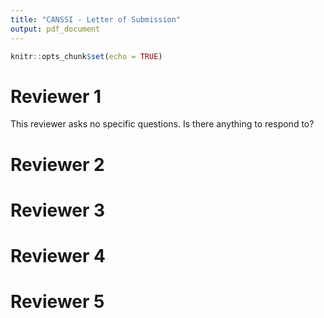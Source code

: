 ```yaml
---
title: "CANSSI - Letter of Submission"
output: pdf_document
---
```


```r
knitr::opts_chunk$set(echo = TRUE)
```

# Reviewer 1 

This reviewer asks no specific questions. Is there anything to respond to? 


\clearpage 

# Reviewer 2 

\begin{enumerate}

  \item What sort of research would be needed to construct the new bcAQHI once the new bcGAIM is built and computationally implemented? 
  
  With a Poisson response distribution and the response variable being the appropriate health outcome, the bcGAIM will output a relative risk for every combination of (measured or forecasted) pollutant values input into the model. The bcAQHI will take the relative risks as inputs and output warnings, based on cutpoints for the relative risk. The key task is determining the cutpoints, which we may do in a model-based way or using expert knowledge. Finally, forecasted pollutant values for next-day predictions will be provided by Environment Canada. 
  
  \item The cGAIM itself is by no means a new idea. The original model for a single group (K=1) goes back to Hardle (1993). In fact, one seems to get Hardle’s model if one drops the fk’s from the model. Wang et al (2015) presents a multigroup version (K>1) to get around the curse of dimensionality, the whole point of this approach. But special cases were published between 1993 and 2015.
  
  There are new features in the cGAIM  -- it considers constraints and groupwise additive index terms, while much of the existing literature only considers one or the other. While Hardle, Hall, and Ichimura (1993) examine a single index model and Wang et al. (2015) consider a multiple index model, neither consider constraints. Two papers that consider constrained estimation are Xia and Tong (2006), where the authors constrain $s$ to be monotonic and the components of $\alpha$ to be non-decreasing, and Fawzi et al. (2016), where the authors constrain the components of $\alpha$ to be non-negative and sum to one but do not constrain $s$. In comparison, the cGAIM allows any linear constraint to be placed on $\alpha$ and different shape constraints on $s$ including montonicity, convexity, and concavity (Masselot et al, 2020). Additional comparisons between the cGAIM, bcGAIM, and models in the literature are given in the *Research Aims* section.
  
  \item The third main topic seems the most novel in as much as it will show how the new bcAQHI might be used to assess COVID-19 mortality. Of course, it would seem more reasonable to me to build a new bcAQHI designed specifically for that purpose. And that led me to wonder about the health outcome to be used to fit the bcGAIM-the all-causes mortality-to get the alpha and in turn the index. For example, ozone would seem more relevant as a risk index for asthma and PM2.5 for COPD. Why not just publish the pollutant concentrations themselves? 
  
  The bcGAIM estimates the relative risk of an observed air pollutant mixture, which is transformed into the bcAQHI by identifying cutpoints for the relative risk. For the COVID-19 model, we would like to report relative risks so we would fit the bcGAIM using COVID-19 mortality to estimate the relative risk of the pollutant mixture. We would also use COVID-19 specific fixed effects and confounders for this model. We can apply the bcGAIM in this way to any study, such as an epidemiological study, for which we would like to report relative risks. Finally, if desired, we could apply cutpoints to the estimated relative risks to obtain warning levels for use in a COVID-19 specific air quality index. 
  
  \item The conversion of the cGIAM to a bcGIAM should be feasible. A major challenge will be the big data problem since daily health counts for all-cause mortality will be modelled, and this using a semi-parametric model. But the task would be simplified by the intended approach of designing a different model for each Canadian city, how many we don’t know. But they do not intend to incorporate random city effects in the Bayesian framework to enable strength to be borrowed deficiency in the intended approach, but perhaps a compromise needed for feasibility.
  
  There are significant challenges relating to the size of the data. We will be examining 25+ regions in Canada over a 20+ year period (>6,000 days) of daily data. Fitting the bcGAIM to each city independently is computationally feasible, while fitting a hierarchical model across 25 regions is less feasible but perhaps more desirable. We have given further thought to this goal since submitting the LOI, and will be implementing various Laplace approximations in the target density to lessen the computational burden. This would allow us to produce estimates of the relative risks of the pollutant mixture across the 25+ regions. The details of the proposed approximation are discussed in the *Research Aims* section.
  
  \item A complicated issue and I had to do a lot of digging to figure out how the team of Investigators was assembled. In part, this involves those listed as Collaborators. The LOI could have done a better job of clarifying the links of the Investigators and Collaborators in the proposed project. 
  
  There are four investigators in the project. Patrick Brown and Meredith Franklin are at the University of Toronto, while Cindy Feng is at Dalhousie University in Halifax. A collaborator, Daniel Rainham, is also at Dalhousie University. The fourth investigator, Fateh Chebana, is at INRS in Quebec. Patrick has relations with Health Canada and is currently researching the effects of air pollution, while Fateh has relations with INSPQ and has (with Pierre Masselot) developed the cGAIM. Cindy Feng and Daniel Rainham... 
  
  There is one postdoctorate, one PhD, and one Master's student involved in the project. The postdoctorate student will split time between the University of Toronto and Dalhousie University. When in Toronto, his activities will be supervised by Patrick and Meredith. When in Halifax, his activities will be s...upervised by Cindy and Daniel. One graduate student will be based at the ... and co-supervised by Patrick and Meredith. The other will be based at ..., and co-supervised by .... The graduate students will also spend summer sessions at the home institutions of the other investigators. Finally, the undergraduate summer students will be under the supervision of the investigator that applied for their funding. The *Anticipated Roles of Trainees* and *Anticipated Organization of Collaboration* sections contain more details on how collaboration is organized, and the role of the investigators. 
  
  \item It is challenging to coordinate and run such a program successfully and we don’t get a clear impression from the LOI that the applicants have thought about this issue very much. What is clear is that it is designed to provide the pipeline from data through to the AQHI. That is excellent. What is not clear is how the collaboration is to be managed and what I for one would like to see if a proposal is invited is an active group interaction plan.

  Regarding organization, there will be weekly meetings between supervisors and trainees. Trainees that are working on more than one project may attend more than one weekly meeting, particularly if they are working with off-site collobartors. The postdoctoral student will organize a monthly meeting that everyone attends, which will be held virtually. Each trainee will be supervised by one or more of the investigators, and the postdoctoral student will split time between locations to facilitate knowledge transfer and to help build team cohesion.
  
  \item The discussion of the bcGIAM is well done including the parts about the implementation of the computation strategies. But the LOI should have explained it better. For a start the big picture with its three main objectives should have been better described in general terms and how they relate to one another before diving into details re the cGIAM.
  
  The bcGAIM project has three research objects: to develop a multi-pollutant air quality health index (AQHI), to develop multi-pollutant exposure models for various health effects, and to investigate how mixtures of pollutants affects daily COVID-19 mortality. These three tasks are all applications of the bcGAIM. The bcAQHI is derived from the relative risks estimated by the bcGAIM, the exposure models are bcGAIM models (with different fixed effects, smooth functions, and mixtures), and the COVID-19 model is the bcGAIM with daily COVID-19 mortality as the outcome. Thus, the methodological innovations are found in the bcGAIM, namely in developing interpretable priors and implementing approximate inference algorithms. The research aims - the bcAQHI, epidemiological studies, and COVID-19 studies - are potential high-impact applications of the bcGAIM that we will be pursuing. 

\end{enumerate}
  

\clearpage 

# Reviewer 3 

\begin{enumerate}

  \item The naïve case fatality rate that the investigators plan to explore with regard to Objective 3 is subject to errors caused by an undercount of both the numerator and the denominator and known to be a poor measure of the mortality risk of the disease.

  While reported COVID-19 mortality rates are subject to reporting error, and there may be inaccuracies in the reported data released by government officials, it is the best data available for the COVID-19 inquiry. If there are anomolies such as persistent under-reporting, under-reporting on weekends or holidays, different inclusion criteria (long-term care cases and deaths may not be reported), or any others we can address them during data processing or model-fitting. For instance, we can add a day-of-the-week effect to account for delayed reporting on weekends, have the model impute missing values, or build a more complex model that uses COVID-19 mortality counts and non-COVID-19 mortality counts to infer excess deaths attributable to COVID-19.  
  
  \item Although four methodological advancements of the bcGAIM are listed in the Methods section, those seem to be rather incremental changes of the cGAIM.
  
  The *Research Aims* section has additional material explaining the differences between the cGAIM, bcGAIM, and existing models.
  
  \item How the bcGAIM helps with developing a simple, intuitive air quality index that simultaneously accounts for the health effects of multiple air pollutants is not explained.
  
  This was clarified in the response to the first question by Reviewer 2. 

  \item The potential for impact in statistics and inferential data science seems to be marginal considering that methodological advancements of the bcGAIM listed in the Methods section are deemed to be rather incremental changes of the cGAIM.
  
  The bcGAIM has novel innovations that will enable new statistical reasoning to applied to observational data that involves mixtures, such as the multi-pollutant problem. There are a number of statistical challenges in developing the bcGAIM. For one, fitting a model to daily observations across 25+ regions in Canada is a significant computational task. The bcGAIM attempts to address this by applying a (non-linear) one-dimensional function to a linear combination of related covariates, which both eases the computational burden and improves the intrepretability of the model. To accomplish this, we must set shape-constrained priors on $s$ and estimate $\alpha$. These are both challenging problems and are discussed in more detail in the *Research Aims* section. It also has additional material to clarify the differences between the cGAIM, bcGAIM, and existing models in the literature.
  
\end{enumerate}


\clearpage 

# Reviewer 4 

\begin{enumerate}

  \item The team has the potential to provide an excellent environment for interdisciplinary training of students. It would be helpful to add the names of the faculty supervisors/collaborators to the mentoring plan. The part for the roles of personnel could be further clarified.
  
  Clarification can be found in the answer to the second question posed by Reviewer 2, as well as the *Anticipated Roles of Trainees* and *Anticipated Organization of Collaboration* sections. These two sections contain more details on how collaboration is organized, and the role of the investigators. 

\end{enumerate}


\clearpage 

# Reviewer 5 

\begin{enumerate}

  \item A potential weakness would be that while well motivated by multi-pollutant modeling, the investigators could strengthen the proposal by identifying other applications where this form of model would be applicable.
  
  The *Research Aims* section contains a brief discussion of other applications, with some further discussion in  *Anticipated Roles of Trainees*. 
  
  \item What is the relationship between the linear combination that goes into the smooth function and the air quality index? How will the index provide measures that indicate it is safe or not based on the smooth function and or linear combination of the exposures? In terms of data, is this based on hospital admissions (asthma or other conditions or only mortality). More details on data sources related to aims would be helpful.
  
  The bcGAIM estimates the relative risk of the linear combination of the pollutants, and is translated into an AQHI based on cutpoints on the levels of the relative risk. For the AQHI, we are collaborating with epidemiologists and they will advise on the appropriate health outcome to use for the AQHI. 
  
  \item While the researchers describe this as a constrained or shape constrained model, the proposal lacks details about what shape constraints are desired. There is a significant literature on Bayesian shape constrained modeling (monotonicity in particular) but limited references are provided. How does the proposed research build on this and what will be novel and contribute to general statistical methodology? Is this a straightforward model to fit in STAN or code directly or are there methodological advancements to be made there?
  
  The *Research Aims* section contains additional details on the bcGAIM, and more extensive references to the literature on shape-constrained inference. There are a number of challenges to fitting the bcGAIM in Stan. **TODO**: Ask Patrick. 
  
  \item The researchers cite Stringer et al (2020) as developing a Bayesian single pollutant version of a case-crossover model using non-MCMC methods such as Integrated Nested Laplace Approximations (INLA). Given the space limitations of the proposal it is not clear that such results will immediately carry over to the Bayesian shape constrained model where both the (constrained) smooth function of the linear combination of the exposures, the weights in the linear combination of exposures and the smooth functions of confounders has to be estimated, in addition to the other smooth functions of confounders. INLA like methods have been used to solve an array of complex problems, so this may be feasible. While this might provide computational efficiencies in point estimation, how does this address the importance of uncertainty quantification of the Bayesian model over the frequentist model of Masselot et al (2020)?
  
  The *Research Aims* section explains the INLA-like approximation in more detail. To summarize those additions, the bcGAIM has link function $g(\lambda_{t}) = X^{T}\beta + s( \alpha^{T} Z_{t}) + f_{1}(W_{1,t}) + \ldots + f_{K}(W_{K,t})$. Conditional on $\alpha$, we can simplify the estimation problem by considering parameters $\phi$, $\theta$, and $\alpha$ and estimating $\pi( \eta | Y, \theta, \alpha)$, $\pi( \alpha | Y, \theta )$, $\pi(\theta | Y)$, and $\pi(\eta | Y) = \int \pi(\eta | Y, \theta, \alpha) \pi( \theta | Y, \alpha ) \pi( \alpha | Y) d\theta d\alpha$ (the last one numerically). The Laplace approximation can be applied to $\pi(\eta | Y, \theta, \alpha)$ and $\pi(\theta | Y)$ (within Stan), and $\pi( \theta | Y, \alpha )$ can be estimated using HMC. We will also develop an approximation of $\pi( \theta | Y, \alpha )$ outside of Stan. We will release both Stan models (exact and approximate), as well as the standalone approximate inference algorithm, in an R package.
  
  \item In discussing priors to induce shape constraints, the proposal rejects the idea of placing a prior on the expansion of the smooth function, but rather to place it directly on $s$. What types of priors on functions spaces are going to be used; Gaussian Process priors or others? How are the constraints incorporated?
  
  We will be considering shape constraints on Gaussian processes --  they are flexible function classes and are widely used. The shape constraints would be incorporated by re-parameterizing the Gaussian process, or exploiting its structure to enforce the desired shape constraint. Ideally, a re-paramterization would create a parameter whose value directly relates to the shape constraint. For example, Kamal et. al. (2020) proposes a re-parameterization of the anisotropic Matern function where one parameter controls the anisotropic ratio of the Matern random field, and another the anisotropic angle. Alternatively, the Guassian process contains mathematical structure that allows us to introduce an object that plays a similar role. The *Research Aims* section contains a brief discussion of shape-constrained Bayesian inference, and additional discussion on our approach to developing shape-constrained priors. 
  
  \item While the impact of pollutant exposure and COVID-19 exposure is suggested by Wu et al (2020), how does this model relate to the models for total mortality? Will this be a joint model for COVID versus non COVID deaths with common smooth s function or different smoothed functions? Or will there be different linear combinations of exposures or the same? Or will this utilize the proposed Air-Quality index? What data are available and do they provide the necessary information about potential confounders or other covariates? (socio-economic status, access to health insurance, housing status (group living such as nursing homes, dorms, single family, number of family members etc) co-morbidities, etc. Are individual level data available or is this aggregated data at say a county level? Missing data is clearly an issue with COVID-19 deaths but is not addressed.
  
  <!-- Wu et. al. (2020) fit a model with a negative binomial response distribution and COVID-19 mortality aggregated at the country-level as the response variable. They use the national long-term average PM2.5 level as their exposure, and incorporate 20 potential confounding variables (age, population density, number of individuals tested, socioeconomic variables, smoking, obesity, etc.) into their model. They found that a 1 $\frac{\mu g}{m^3}$ increase in PM2.5 exposure was associated with an 8% (2%, 15%) increase in the COVID-19 death rate. -->
  
  To investigate the relationship between air pollution and COVID-19 mortality, we will fit the bcGAIM to COVID-19 mortality. The granularity of COVID-19 case and mortality reporting varies widely depending on the reporting region. In Canada, the Government of Ontario's Treasury Board Secretariat provides many COVID-19 data sets, including "Long-Term Care Home COVID-19 Data", "Confirmed positive cases of COVID-19 in Ontario", and "Status of COVID-19 cases in Ontario". The "Confirmed positive cases of COVID-19 in Ontario" data set contains age, gender, location (by public health unit), and the patient outcome. The "Status of COVID-19 cases in Ontario" data set contains daily tests completed, test outcomes, case outcomes, current hospitalizations, and current patients in ICUs. 
  
  It is important to note that none of these data sets were available at the time of our LOI submission. The Government of Ontario has gradually made additional information available to the public, a trend that will likely continue in Ontario and other reporting regions. It's very reasonable to expect more data in Ontario (and elsewhere) to be made available over time. Already, we have access to rich COVID-19 data sets for Ontario. We can incorporate demographic and socio-economic variables at the census tract or city-level, which is similar to the county-level aggregation seen in Wu et. al. (2020). We could, for example, compare COVID-19 mortality in low-income vs. high-income regions, in majority white vs. majority minority regions, or in densely populated vs. less densely populated regions. 
  
  The John Hopkins COVID-19 Github page lists their data sources. In the United States, reporting is done by state agencies and occasionally by large cities such as New York and Illionois. The finest resolution these regions report data most often aggregated at the county-level, and variables such as age, gender, and race/ethnicity are usually provided. Many regions also provide hospitalization and ICU data. We can again introduce demographic or socio-economic variables at the country-level. While there are still data limitations, fairly rich COVID-19 data sets are available today that will allow us to conduct meaningful inquiries into the relationship between COVID-19 and air pollution exposure. 
  
  Ideally, we would be able to fit a model that estimates both COVID-19 and non-COVID-19 mortality, perhaps with the goal of estimating excess deaths attributable to COVID-19. However, while daily COVID-19 mortality data is being made publicly available, other daily mortality data is not pubicly available and recent Canadian will take time to access. Therefore, this extension to the COVID-19 model is likely to be undertaken in the $2^{nd}$ or $3^{rd}$ year of this project. Finally, note that such a model would involve using both sets of data sets described in next response. 
  
  \item As this is a very application motivated proposal it would be useful to know what data are available for each of the aims and how they will be integrated.
  
  The daily air pollution data is from the National Air Pollution Surveillance (NAPS) Program, a network of 250 stations across Canada that is managed by Environment Canada and Environment and Climate Change Canada. Potential environment confounders for the air pollution model, such as temperature and humidity, is from Environment and Climate Change Canada. The COVID-19 data is from official data sources provided by provincial authorities. These data sets are all publicly available. The daily health outcome data is provided courtesy of Health Canada and INSPQ (the Quebec Public Health Institute), and is not publicly available. 
  
  The bcGAIM is a general model - it contains fixed effects $\beta$, smooth functions of potential confounders $f = (f_{1},\ldots,f_{k})$, and a smooth function of a linear combination $s$ whose coefficients $\alpha$ are also of interest. In our applications, the response is a mortality or morbidity outcome of interest. We will be fitting two versions of the bcGAIM to these two problems - one for the multi-pollutant model that produces the bcAQHI, and one for the COVID-19 investigation. The response for the COVID-19 model will be COVID-19 mortality, and it will also have different fixed effects and confounders. More details on data sources related to the COVID-19 model are provided in the response to the previous question. 
  
  The daily health outcome data provided by Health Canada is aggregated count data at the census tract or city level. Depending on the province in question, the COVID-19 case and mortality data has variables such as age, socio-economic status, and so on. Since the multi-pollutant model and COVID-19 models are being developed separately, the data sets identified for each model will be combined for use in each model. It is less likely they will be combined across models, as discussed in the previous response.

  \item The proposal mentions developing random effects in the smooth function. What do these capture and what is the motivation? i.e spatial random effects, treating the weights as random effects (to allow spatial variation). Additional clarity would be helpful.
  
  By random effects, we mean random walks. **TODO**: Ask Patrick. 
  
\end{enumerate}